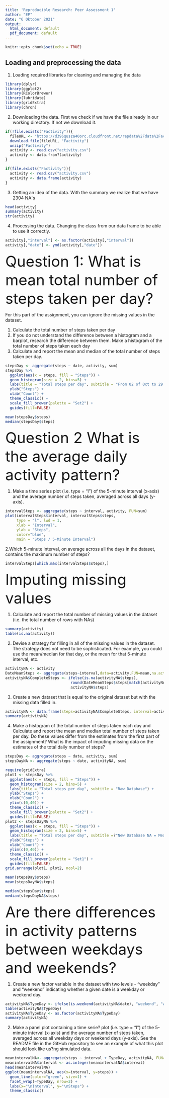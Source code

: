 ---
title: 'Reproducible Research: Peer Assessment 1'
author: "EP"
date: "6 Oktober 2021"
output:
  html_document: default
  pdf_document: default
---

```{r setup, include=FALSE}
knitr::opts_chunk$set(echo = TRUE)
```

## Loading and preprocessing the data

1. Loading required libraries for cleaning and managing the data

```{r, error=FALSE, warning=FALSE, message=FALSE}
library(dplyr)
library(ggplot2)
library(RColorBrewer)
library(lubridate)
library(gridExtra)
library(chron)
```


2. Downloading the data. First we check if we have the file already in our working directory. If not we download it.


```{r}
if(!file.exists("Factivity")){
  fileURL <- "https://d396qusza40orc.cloudfront.net/repdata%2Fdata%2Factivity.zip"
  download.file(fileURL, "Factivity")
  unzip("Factivity") 
  activity <- read.csv("activity.csv")
  activity <- data.fram?(activity)
}

if(file.exists("Factivity")){
  activity <- read.csv("activity.csv")
  activity <- data.frame(activity)
}
```


3. Getting an idea of the data. With the summary we realize that we have 2304 NA´s


```{r}
head(activity)
summary(activity)
str(activity)
```


4. Processing the data. Changing the class from our data frame to be able to use it correctly.


```{r}
activity[,"interval"] <- as.factor(activity[,"interval"])
activity[,"date"] <- ymd(activity[,"date"])
```


 <font size="10"> Question 1: What is mean total number of steps taken per day?</font> 
 

For this part of the assignment, you can ignore the missing values in the dataset.

1. Calculate the total number of steps taken per day
2. If you do not understand the difference between a histogram and a barplot, research the difference between them. Make a histogram of the total number of steps taken each day
3. Calculate and report the mean and median of the total number of steps taken per day.

```{r, warning=FALSE}
stepsDay <- aggregate(steps ~ date, activity, sum)
stepsDay %>%
  ggplot(aes(x = steps, fill = "Steps")) +
  geom_histogram(size = 2, bins=5) +
  labs(title = "Total steps per day", subtitle = "From 02 of Oct to 29 Nov") +
  ylab("Steps") +
  xlab("Count") +
  theme_classic() +
  scale_fill_brewer(palette = "Set2") +
  guides(fill=FALSE)

mean(stepsDay$steps)
median(stepsDay$steps)
```


<font size="10">Question 2 What is the average daily activity pattern? </font>


1. Make a time series plot (i.e. type = "l") of the 5-minute interval (x-axis) and the average number of steps taken, averaged across all days (y-axis).


```{r}
intervalSteps <- aggregate(steps ~ interval, activity, FUN=sum)
plot(intervalSteps$interval, intervalSteps$steps, 
     type = "l", lwd = 1,
     xlab = "Interval", 
     ylab = "Steps",
     color="blue",
     main = "Steps / 5-Minute Interval")
```


2.Which 5-minute interval, on average across all the days in the dataset, contains the maximum number of steps?


```{r}
intervalSteps[which.max(intervalSteps$steps),]
```


<font size="10">Imputing missing values </font>


1. Calculate and report the total number of missing values in the dataset (i.e. the total number of rows with \color{red}{?verb|NA|}NAs)


```{r}
summary(activity)
table(is.na(activity))
```


2. Devise a strategy for filling in all of the missing values in the dataset. The strategy does not need to be sophisticated. For example, you could use the mean/median for that day, or the mean for that 5-minute interval, etc.


```{r}

activityNA <- activity
DateMeanSteps <- aggregate(steps~interval,data=activity,FUN=mean,na.action=na.omit)
activityNA$CompleteSteps <- ifelse(is.na(activityNA$steps), 
                             round(DateMeanSteps$steps[match(activityNA$interval, DateMeanSteps$interval)],0),
                             activityNA$steps)
```


3. Create a new dataset that is equal to the original dataset but with the missing data filled in.

```{r}
activityNA <- data.frame(steps=activityNA$CompleteSteps, interval=activityNA$interval, date=activityNA$date)
summary(activityNA)
```


4. Make a histogram of the total number of steps taken each day and Calculate and report the mean and median total number of steps taken per day. Do these values differ from the estimates from the first part of the assignment? What is the impact of imputing missing data on the estimates of the total daily number of steps?


```{r, warning=FALSE}
stepsDay <- aggregate(steps ~ date, activity, sum)
stepsDayNA <- aggregate(steps ~ date, activityNA, sum)

require(gridExtra)
plot1 <- stepsDay %>%
  ggplot(aes(x = steps, fill = "Steps")) +
  geom_histogram(size = 2, bins=5) +
  labs(title = "Total steps per day", subtitle = "Raw Database") +
  ylab("Steps") +
  xlab("Coun?") +
  ylim(c(0,40)) +
  theme_classic() +
  scale_fill_brewer(palette = "Set2") +
  guides(fill=FALSE)
plot2 <- stepsDayNA %>%
  ggplot(aes(x = steps, fill = "Steps")) +
  geom_histogram(size = 2, bins=5) +
  labs(title = "Total steps per day", subtitle =?"New Database NA = Mean(interval)") +
  ylab("Steps") +
  xlab("Count") +
  ylim(c(0,40)) +
  theme_classic() +
  scale_fill_brewer(palette = "Set1") +
  guides(fill=FALSE)
grid.arrange(plot1, plot2, ncol=2)

mean(stepsDay$steps)
mean(stepsDayNA$steps)

median(stepsDay$steps)
median(stepsDayNA$steps)
```


<font size="10">Are there differences in activity patterns between weekdays and weekends? </font>


1. Create a new factor variable in the dataset with two levels - "weekday" and "weekend" indicating whether a given date is a weekday or weekend day.


```{r}
activityNA$TypeDay <- ifelse(is.weekend(activityNA$date), "weekend", "weekday")
table(activityNA$TypeDay)
activityNA$TypeDay <- as.factor(activityNA$TypeDay)
summary(activityNA)
```


2. Make a panel plot containing a time serie? plot (i.e. type = "l") of the 5-minute interval (x-axis) and the average number of steps taken, averaged across all weekday days or weekend days (y-axis). See the README file in the GitHub repository to see an example of what this plot should look like us?ng simulated data.


```{r}
meanintervalNA<- aggregate(steps ~ interval + TypeDay, activityNA, FUN=mean)
meanintervalNA$interval <- as.integer(meanintervalNA$interval)
head(meanintervalNA)
ggplot(meanintervalNA, aes(x=interval, y=steps)) + 
  geom_line(color="green", size=1) + 
  facet_wrap(~TypeDay, nrow=2) +
  labs(x="\nInterval", y="\nSteps") +
  theme_classic()
```




